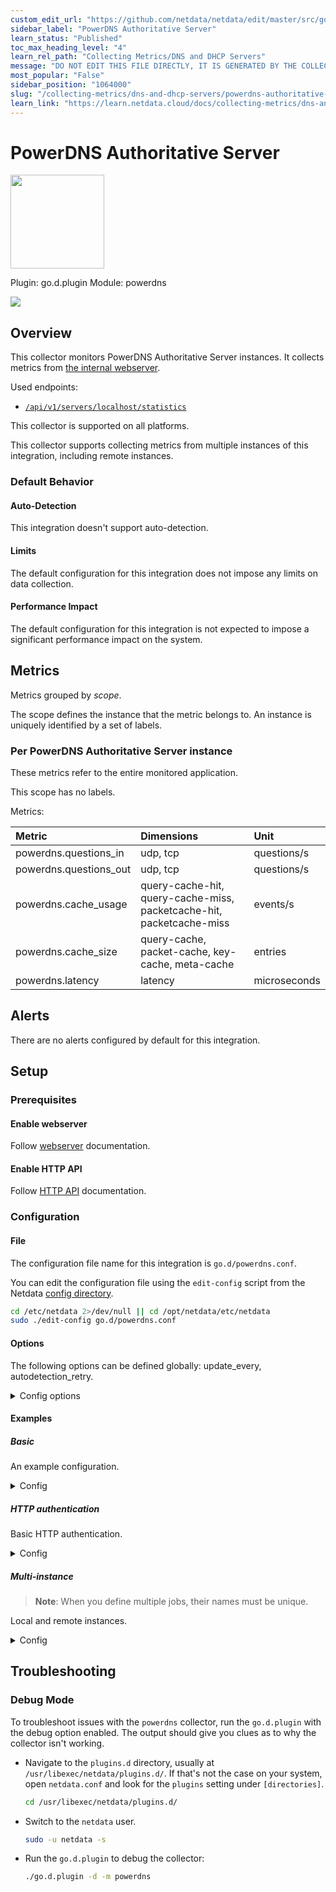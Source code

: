 ```yaml
---
custom_edit_url: "https://github.com/netdata/netdata/edit/master/src/go/collectors/go.d.plugin/modules/powerdns/metadata.yaml"
sidebar_label: "PowerDNS Authoritative Server"
learn_status: "Published"
toc_max_heading_level: "4"
learn_rel_path: "Collecting Metrics/DNS and DHCP Servers"
message: "DO NOT EDIT THIS FILE DIRECTLY, IT IS GENERATED BY THE COLLECTOR'S metadata.yaml FILE"
most_popular: "False"
sidebar_position: "1064000"
slug: "/collecting-metrics/dns-and-dhcp-servers/powerdns-authoritative-server"
learn_link: "https://learn.netdata.cloud/docs/collecting-metrics/dns-and-dhcp-servers/powerdns-authoritative-server"
---
```



# PowerDNS Authoritative Server


<img src="https://netdata.cloud/img/powerdns.svg" width="150"/>


Plugin: go.d.plugin
Module: powerdns

<img src="https://img.shields.io/badge/maintained%20by-Netdata-%2300ab44" />

## Overview

This collector monitors PowerDNS Authoritative Server instances.
It collects metrics from [the internal webserver](https://doc.powerdns.com/authoritative/http-api/index.html#webserver).

Used endpoints:

- [`/api/v1/servers/localhost/statistics`](https://doc.powerdns.com/authoritative/http-api/statistics.html)




This collector is supported on all platforms.

This collector supports collecting metrics from multiple instances of this integration, including remote instances.


### Default Behavior

#### Auto-Detection

This integration doesn't support auto-detection.

#### Limits

The default configuration for this integration does not impose any limits on data collection.

#### Performance Impact

The default configuration for this integration is not expected to impose a significant performance impact on the system.


## Metrics

Metrics grouped by *scope*.

The scope defines the instance that the metric belongs to. An instance is uniquely identified by a set of labels.



### Per PowerDNS Authoritative Server instance

These metrics refer to the entire monitored application.

This scope has no labels.

Metrics:

| Metric | Dimensions | Unit |
|:------|:----------|:----|
| powerdns.questions_in | udp, tcp | questions/s |
| powerdns.questions_out | udp, tcp | questions/s |
| powerdns.cache_usage | query-cache-hit, query-cache-miss, packetcache-hit, packetcache-miss | events/s |
| powerdns.cache_size | query-cache, packet-cache, key-cache, meta-cache | entries |
| powerdns.latency | latency | microseconds |



## Alerts

There are no alerts configured by default for this integration.


## Setup

### Prerequisites

#### Enable webserver

Follow [webserver](https://doc.powerdns.com/authoritative/http-api/index.html#webserver) documentation.


#### Enable HTTP API

Follow [HTTP API](https://doc.powerdns.com/authoritative/http-api/index.html#enabling-the-api) documentation.



### Configuration

#### File

The configuration file name for this integration is `go.d/powerdns.conf`.


You can edit the configuration file using the `edit-config` script from the
Netdata [config directory](/docs/netdata-agent/configuration#the-netdata-config-directory).

```bash
cd /etc/netdata 2>/dev/null || cd /opt/netdata/etc/netdata
sudo ./edit-config go.d/powerdns.conf
```
#### Options

The following options can be defined globally: update_every, autodetection_retry.


<details><summary>Config options</summary>

| Name | Description | Default | Required |
|:----|:-----------|:-------|:--------:|
| update_every | Data collection frequency. | 1 | no |
| autodetection_retry | Recheck interval in seconds. Zero means no recheck will be scheduled. | 0 | no |
| url | Server URL. | http://127.0.0.1:8081 | yes |
| timeout | HTTP request timeout. | 1 | no |
| username | Username for basic HTTP authentication. |  | no |
| password | Password for basic HTTP authentication. |  | no |
| proxy_url | Proxy URL. |  | no |
| proxy_username | Username for proxy basic HTTP authentication. |  | no |
| proxy_password | Password for proxy basic HTTP authentication. |  | no |
| method | HTTP request method. | GET | no |
| body | HTTP request body. |  | no |
| headers | HTTP request headers. |  | no |
| not_follow_redirects | Redirect handling policy. Controls whether the client follows redirects. | no | no |
| tls_skip_verify | Server certificate chain and hostname validation policy. Controls whether the client performs this check. | no | no |
| tls_ca | Certification authority that the client uses when verifying the server's certificates. |  | no |
| tls_cert | Client TLS certificate. |  | no |
| tls_key | Client TLS key. |  | no |

</details>

#### Examples

##### Basic

An example configuration.

<details><summary>Config</summary>

```yaml
jobs:
  - name: local
    url: http://127.0.0.1:8081

```
</details>

##### HTTP authentication

Basic HTTP authentication.

<details><summary>Config</summary>

```yaml
jobs:
  - name: local
    url: http://127.0.0.1:8081
    username: admin
    password: password

```
</details>

##### Multi-instance

> **Note**: When you define multiple jobs, their names must be unique.

Local and remote instances.


<details><summary>Config</summary>

```yaml
jobs:
  - name: local
    url: http://127.0.0.1:8081

  - name: remote
    url: http://203.0.113.0:8081

```
</details>



## Troubleshooting

### Debug Mode

To troubleshoot issues with the `powerdns` collector, run the `go.d.plugin` with the debug option enabled. The output
should give you clues as to why the collector isn't working.

- Navigate to the `plugins.d` directory, usually at `/usr/libexec/netdata/plugins.d/`. If that's not the case on
  your system, open `netdata.conf` and look for the `plugins` setting under `[directories]`.

  ```bash
  cd /usr/libexec/netdata/plugins.d/
  ```

- Switch to the `netdata` user.

  ```bash
  sudo -u netdata -s
  ```

- Run the `go.d.plugin` to debug the collector:

  ```bash
  ./go.d.plugin -d -m powerdns
  ```


